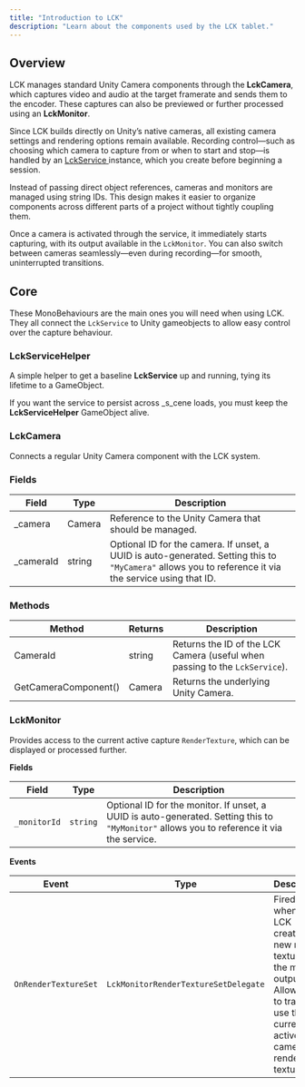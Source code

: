 ```yaml
---
title: "Introduction to LCK"
description: "Learn about the components used by the LCK tablet."
---
```


## Overview

LCK manages standard Unity Camera components through the **LckCamera**, which captures video and audio at the target framerate and sends them to the encoder. These captures can also be previewed or further processed using an **LckMonitor**.

Since LCK builds directly on Unity’s native cameras, all existing camera settings and rendering options remain available. Recording control—such as choosing which camera to capture from or when to start and stop—is handled by an [LckService ](/api-reference/LckService) instance, which you create before beginning a session.

Instead of passing direct object references, cameras and monitors are managed using string IDs. This design makes it easier to organize components across different parts of a project without tightly coupling them.

Once a camera is activated through the service, it immediately starts capturing, with its output available in the `LckMonitor`. You can also switch between cameras seamlessly—even during recording—for smooth, uninterrupted transitions.

## Core

These MonoBehaviours are the main ones you will need when using LCK. They all connect the `LckService` to Unity gameobjects to allow easy control over the capture behaviour.

### LckServiceHelper

A simple helper to get a baseline **LckService** up and running, tying its lifetime to a GameObject.

If you want the service to persist across _s_cene loads, you must keep the **LckServiceHelper** GameObject alive.

### LckCamera

Connects a regular Unity Camera component with the LCK system.

### **Fields**

| Field      | Type   | Description                                                                                                                                            |
| ---------- | ------ | ------------------------------------------------------------------------------------------------------------------------------------------------------ |
| \_camera   | Camera | Reference to the Unity Camera that should be managed.                                                                                                  |
| \_cameraId | string | Optional ID for the camera. If unset, a UUID is auto-generated. Setting this to `"MyCamera"` allows you to reference it via the service using that ID. |

### **Methods**

| Method               | Returns | Description                                                                 |
| -------------------- | ------- | --------------------------------------------------------------------------- |
| CameraId             | string  | Returns the ID of the LCK Camera (useful when passing to the `LckService`). |
| GetCameraComponent() | Camera  | Returns the underlying Unity Camera.                                        |

### LckMonitor

Provides access to the current active capture `RenderTexture`, which can be displayed or processed further.

**Fields**

| Field        | Type     | Description                                                                                                                                |
| ------------ | -------- | ------------------------------------------------------------------------------------------------------------------------------------------ |
| `_monitorId` | `string` | Optional ID for the monitor. If unset, a UUID is auto-generated. Setting this to `"MyMonitor"` allows you to reference it via the service. |

**Events**

| Event                | Type                                 | Description                                                                                                                                    |
| -------------------- | ------------------------------------ | ---------------------------------------------------------------------------------------------------------------------------------------------- |
| `OnRenderTextureSet` | `LckMonitorRenderTextureSetDelegate` | Fired whenever LCK creates a new render texture for the main output. Allows you to track and use the currently active camera’s render texture. |